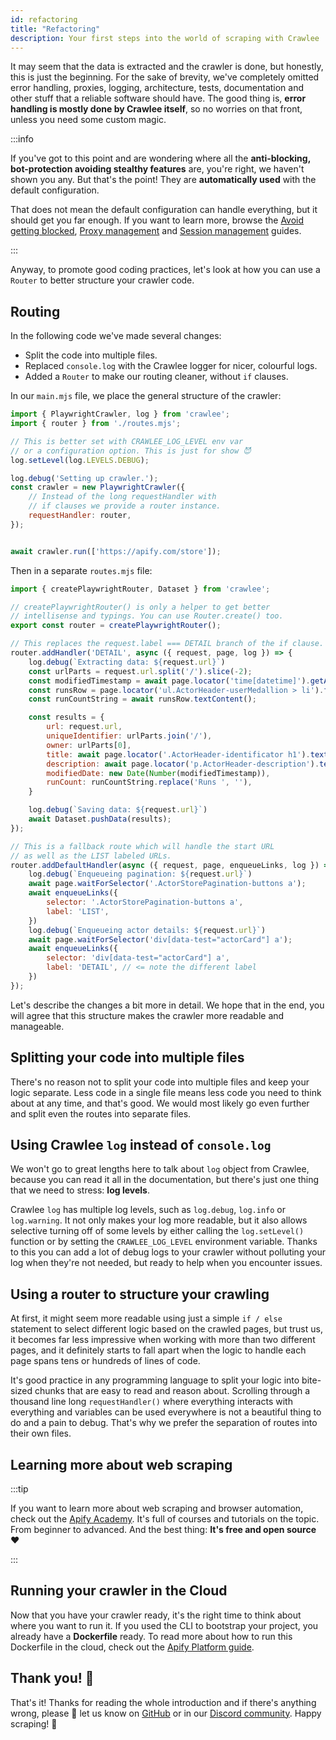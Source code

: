 ```yaml
---
id: refactoring
title: "Refactoring"
description: Your first steps into the world of scraping with Crawlee
---
```



It may seem that the data is extracted and the crawler is done, but honestly, this is just the beginning. For the sake of brevity, we've completely omitted error handling, proxies, logging, architecture, tests, documentation and other stuff that a reliable software should have. The good thing is, **error handling is mostly done by Crawlee itself**, so no worries on that front, unless you need some custom magic.

:::info

If you've got to this point and are wondering where all the **anti-blocking, bot-protection avoiding stealthy features** are, you're right, we haven't shown you any. But that's the point! They are **automatically used** with the default configuration.

That does not mean the default configuration can handle everything, but it should get you far enough. If you want to learn more, browse the [Avoid getting blocked](../guides/avoid-blocking), [Proxy management](../guides/proxy-management) and [Session management](../guides/session-management) guides.

:::

Anyway, to promote good coding practices, let's look at how you can use a <ApiLink to="core/class/Router">`Router`</ApiLink> to better structure your crawler code.

## Routing

In the following code we've made several changes:

- Split the code into multiple files.
- Replaced `console.log` with the Crawlee logger for nicer, colourful logs.
- Added a `Router` to make our routing cleaner, without `if` clauses.

In our `main.mjs` file, we place the general structure of the crawler:

```js title="src/main.mjs"
import { PlaywrightCrawler, log } from 'crawlee';
import { router } from './routes.mjs';

// This is better set with CRAWLEE_LOG_LEVEL env var
// or a configuration option. This is just for show 😈
log.setLevel(log.LEVELS.DEBUG);

log.debug('Setting up crawler.');
const crawler = new PlaywrightCrawler({
    // Instead of the long requestHandler with
    // if clauses we provide a router instance.
    requestHandler: router,
});


await crawler.run(['https://apify.com/store']);
```

Then in a separate `routes.mjs` file:

```js title="src/routes.mjs"
import { createPlaywrightRouter, Dataset } from 'crawlee';

// createPlaywrightRouter() is only a helper to get better
// intellisense and typings. You can use Router.create() too.
export const router = createPlaywrightRouter();

// This replaces the request.label === DETAIL branch of the if clause.
router.addHandler('DETAIL', async ({ request, page, log }) => {
    log.debug(`Extracting data: ${request.url}`)
    const urlParts = request.url.split('/').slice(-2);
    const modifiedTimestamp = await page.locator('time[datetime]').getAttribute('datetime');
    const runsRow = page.locator('ul.ActorHeader-userMedallion > li').filter({ hasText: 'Runs' });
    const runCountString = await runsRow.textContent();

    const results = {
        url: request.url,
        uniqueIdentifier: urlParts.join('/'),
        owner: urlParts[0],
        title: await page.locator('.ActorHeader-identificator h1').textContent(),
        description: await page.locator('p.ActorHeader-description').textContent(),
        modifiedDate: new Date(Number(modifiedTimestamp)),
        runCount: runCountString.replace('Runs ', ''),
    }

    log.debug(`Saving data: ${request.url}`)
    await Dataset.pushData(results);
});

// This is a fallback route which will handle the start URL
// as well as the LIST labeled URLs.
router.addDefaultHandler(async ({ request, page, enqueueLinks, log }) => {
    log.debug(`Enqueueing pagination: ${request.url}`)
    await page.waitForSelector('.ActorStorePagination-buttons a');
    await enqueueLinks({
        selector: '.ActorStorePagination-buttons a',
        label: 'LIST',
    })
    log.debug(`Enqueueing actor details: ${request.url}`)
    await page.waitForSelector('div[data-test="actorCard"] a');
    await enqueueLinks({
        selector: 'div[data-test="actorCard"] a',
        label: 'DETAIL', // <= note the different label
    })
});
```

Let's describe the changes a bit more in detail. We hope that in the end, you will agree that this structure makes the crawler more readable and manageable.

## Splitting your code into multiple files

There's no reason not to split your code into multiple files and keep your logic separate. Less code in a single file means less code you need to think about at any time, and that's good. We would most likely go even further and split even the routes into separate files.

## Using Crawlee `log` instead of `console.log`

We won't go to great lengths here to talk about `log` object from Crawlee, because you can read it all in the <ApiLink to="core/class/Log">documentation</ApiLink>, but there's just one thing that we need to stress: **log levels**.

Crawlee `log` has multiple log levels, such as `log.debug`, `log.info` or `log.warning`. It not only makes your log more readable, but it also allows selective turning off of some levels by either calling the `log.setLevel()` function or by setting the `CRAWLEE_LOG_LEVEL` environment variable. Thanks to this you can add a lot of debug logs to your crawler without polluting your log when they're not needed, but ready to help when you encounter issues.

## Using a router to structure your crawling

At first, it might seem more readable using just a simple `if / else` statement to select different logic based on the crawled pages, but trust us, it becomes far less impressive when working with more than two different pages, and it definitely starts to fall apart when the logic to handle each page spans tens or hundreds of lines of code.

It's good practice in any programming language to split your logic into bite-sized chunks that are easy to read and reason about. Scrolling through a thousand line long `requestHandler()` where everything interacts with everything and variables can be used everywhere is not a beautiful thing to do and a pain to debug. That's why we prefer the separation of routes into their own files.

## Learning more about web scraping

:::tip

If you want to learn more about web scraping and browser automation, check out the [Apify Academy](https://developers.apify.com/academy). It's full of courses and tutorials on the topic. From beginner to advanced. And the best thing: **It's free and open source** ❤️

:::

## Running your crawler in the Cloud

Now that you have your crawler ready, it's the right time to think about where you want to run it. If you used the CLI to bootstrap your project, you already have a **Dockerfile** ready. To read more about how to run this Dockerfile in the cloud, check out the [Apify Platform guide](../guides/apify-platform).

## Thank you! 🎉

That's it! Thanks for reading the whole introduction and if there's anything wrong, please 🙏 let us know on [GitHub](https://github.com/apify/crawlee) or in our [Discord community](https://discord.com/invite/jyEM2PRvMU). Happy scraping! 👋

